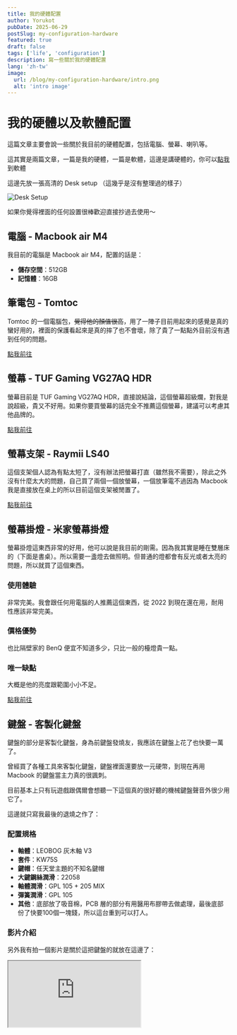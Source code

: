 ```yaml
---
title: 我的硬體配置
author: Yorukot
pubDate: 2025-06-29
postSlug: my-configuration-hardware
featured: true
draft: false
tags: ['life', 'configuration']
description: 寫一些關於我的硬體配置
lang: 'zh-tw'
image:
  url: /blog/my-configuration-hardware/intro.png
  alt: 'intro image'
---
```


# 我的硬體以及軟體配置

這篇文章主要會說一些關於我目前的硬體配置，包括電腦、螢幕、喇叭等。

這其實是兩篇文章，一篇是我的硬體，一篇是軟體，這邊是講硬體的，你可以[點我](/zh-tw/blog/my-configuration-software/)到軟體

這邊先放一張高清的 Desk setup （這幾乎是沒有整理過的樣子）

![Desk Setup](/blog/my-configuration-hardware/desk-setup.png)

如果你覺得裡面的任何設置很棒歡迎直接抄過去使用～

## 電腦 - Macbook air M4

我目前的電腦是 Macbook air M4，配置的話是：

- **儲存空間**：512GB
- **記憶體**：16GB

## 筆電包 - Tomtoc

Tomtoc 的一個電腦包，~~覺得他的顏值很高~~，用了一陣子目前用起來的感覺是真的蠻好用的，裡面的保護看起來是真的摔了也不會壞，除了貴了一點點外目前沒有遇到任何的問題。

[點我前往](https://www.tomtoc.com.tw/a14b02h-13mbp2016)

## 螢幕 - TUF Gaming VG27AQ HDR

螢幕目前是 TUF Gaming VG27AQ HDR，直接說結論，這個螢幕超級爛，對我是說超級，貴又不好用。如果你要買螢幕的話完全不推薦這個螢幕，建議可以考慮其他品牌的。

[點我前往](https://www.asus.com/tw/displays-desktops/monitors/tuf-gaming/tuf-gaming-vg27aq/)

## 螢幕支架 - Raymii LS40

這個支架個人認為有點太短了，沒有辦法把螢幕打直（雖然我不需要），除此之外沒有什麼太大的問題，自己買了兩個一個放螢幕，一個放筆電不過因為 Macbook 我是直接放在桌上的所以目前這個支架被閒置了。

[點我前往](https://store.raymii.com.tw/products/raymii-ls40-aluminum-monitor-arm)

## 螢幕掛燈 - 米家螢幕掛燈

螢幕掛燈這東西非常的好用，他可以說是我目前的剛需。因為我其實是睡在雙層床的（下面是書桌）。所以需要一盞燈去做照明。但普通的燈都會有反光或者太亮的問題，所以就買了這個東西。

### 使用體驗

非常完美。我會跟任何用電腦的人推薦這個東西，從 2022 到現在還在用，耐用性應該非常完美。

### 價格優勢

也比隔壁家的 BenQ 便宜不知道多少，只比一般的檯燈貴一點。

### 唯一缺點

大概是他的亮度跟範圍小小不足。

[點我前往](https://www.mi.com/tw/product/mi-computer-monitor-light-bar/)

## 鍵盤 - 客製化鍵盤

鍵盤的部分是客製化鍵盤，身為前鍵盤發燒友，我應該在鍵盤上花了也快要一萬了。

曾經買了各種工具來客製化鍵盤，鍵盤裡面還要放一元硬幣，到現在再用 Macbook 的鍵盤當主力真的很諷刺。

目前基本上只有玩遊戲跟偶爾會想聽一下這個真的很好聽的機械鍵盤聲音外很少用它了。

這邊就只寫我最後的退燒之作了：

### 配置規格

- **軸體**：LEOBOG 灰木軸 V3
- **套件**：KW75S
- **鍵帽**：任天堂主題的不知名鍵帽
- **大鍵鋼絲潤滑**：22058
- **軸體潤滑**：GPL 105 + 205 MIX
- **彈簧潤滑**：GPL 105
- **其他**：底部放了吸音棉，PCB 層的部分有用醫用布膠帶去做處理，最後底部份了快要100個一塊錢，所以這台重到可以打人。

### 影片介紹

另外我有拍一個影片是關於這把鍵盤的就放在這邊了：

<iframe
  src="https://www.youtube.com/embed/4iQG4aDgDxE"
  allowfullscreen/>

## 滑鼠 - Logitech G304

這個滑鼠用了快要 3 年了，基本上我其實沒有到很喜歡，但就將就著用，而且換成 Macbook 之後我使用滑鼠的時間大幅度下降。

### 主要缺點

- 需要換電池，經常用著用著就沒電了
- 用久之後似乎磨沙層被磨掉了，非常容易打油，用個幾分鐘就要擦一下

[點我前往](https://store.logitech.tw/products/g304)

## 喇叭 - Logitech Z2000

喇叭部分，我自己雖然有一點研究音響相關的東西，但是我自認為我是一個木耳，老實講聽不太出來有什麼區別，個人認為這個喇叭還算是可以，目前沒有遇到什麼太大的問題。

[點我前往](https://store.logitech.tw/products/z200-多媒體音箱2色)

## 耳罩耳機 - ROG STRIX GO 3.5mm

耳罩耳機的部分我是之前在蝦皮上逛到有人以蠻低的價格在賣這台，所以就買了。

### 使用評價

- **音質**：他的音質蠻糟糕的（聽的出來的糟糕）
- **麥克風**：至於麥克風的部分我其實不常用所以就不予置評了

如果你在考慮耳機的話我非常不建議這台，但他還是陪我到現在也快 3 年了。

[點我前往](https://rog.asus.com/tw/headsets-audio/headsets/3-5mm-headsets/rog-strix-go-core-model/)

## 藍芽入耳式耳機 - Liberty 4 NC

藍芽入耳式耳機這東西我自己用了非常多付（應該至少有 7 副左右），對這東西還算是有點經驗。這台的部分我老實講認為不是最好的。

### 詳細評價

- **音質**：音質部份我認為非常不錯。但音質很憑個人，建議可以找個現場試聽
- **降噪**：這台主打的其實是降噪，僅次於旗艦的降噪。我對降噪其實沒有這麼追求，對他的感受就是能用沒有太多評價
- **舒適度**：舒適度部分必須說我覺得蠻爛的，可能我自己的耳型不適合，經常戴著就鬆了，甚至會掉的那種
- **續航**：續航非常好，應該算是我用過這麼多耳機裡面最好的了，我可以從早上 7 點連著到晚上還有電，雖然沒有一直播放就是了

整體來講我覺得還不錯，但如果你想買的話我首推不會是這台就是了。

[點我前往](https://www.soundcore.com.tw/products/liberty-4-nc?)

## 麥克風 - RAZER Seiren Mini

這個麥克風應該也用了至少 3 年了，整體來講我覺得不錯，會推給其他人的那種。

### 使用評價

- **音質**：音質部分我認為還算是符合我的聲線，整體來說也沒有太多的雜音
- **實用性**：這台我要說的話唯一的缺點就是他沒有給一個實體的靜音按鈕。覺得應該要加上（新版有了）

### 總結

這個麥克風非常好，對的起他的價格，如果你要買的話我會推薦 V3，多了一個實體按鈕可以去做靜音，不要小看這個功能，這功能非常好用，軟體靜音跟實體的靜音絕對是實體靜音，尤其當你隨時會被 Gank 的時候。

[點我前往](https://www.razer.com/mena-en/streaming-microphones/razer-seiren-mini)

## 手機 - Oppo Reno5

痾，這台手機用了有一段時間了，簡單來講就是不會當機，我一般的需求都能滿足。但我**絕對**不推薦你買這個東西（比耳罩耳機更不推薦）。

當初買大概 12000 左右，最近有點想換 Google Pixel。

btw 這台他最近的更新連官方軟體都有廣告，我真的服了。

[點我前往](https://www.oppo.com/tw/smartphones/series-reno/reno5/specs)

---

硬體部分大概介紹到這邊，如果你覺得我還有什麼可以介紹讓你認識一下的話，歡迎下面留言。
